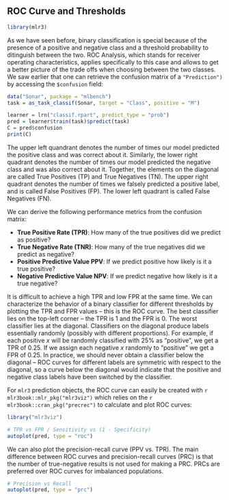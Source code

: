 ## ROC Curve and Thresholds {#binary-roc}

```r
library(mlr3)
```

As we have seen before, binary classification is special because of the presence of a positive and negative class and a threshold probability to ditinguish between the two.
ROC Analysis, which stands for receiver operating characteristics, applies specifically to this case and allows to get a better picture of the trade offs when choosing between the two classes.
We saw earlier that one can retrieve the confusion matrix of a `"Prediction")` by accessing the `$confusion` field:

```r
data("Sonar", package = "mlbench")
task = as_task_classif(Sonar, target = "Class", positive = "M")

learner = lrn("classif.rpart", predict_type = "prob")
pred = learner$train(task)$predict(task)
C = pred$confusion
print(C)
```

The upper left quandrant denotes the number of times our model predicted the positive class and was correct about it.
Similarly, the lower right quadrant denotes the number of times our model predicted the negative class and was also correct about it.
Together, the elements on the diagonal are called True Positives (TP) and True Negatives (TN).
The upper right quadrant denotes the number of times we falsely predicted a positive label, and is called False Positives (FP).
The lower left quadrant is called False Negatives (FN).

We can derive the following performance metrics from the confusion matrix:

* **True Positive Rate (TPR)**: How many of the true positives did we predict as positive?
* **True Negative Rate (TNR)**: How many of the true negatives did we predict as negative?
* **Positive Predictive Value PPV**: If we predict positive how likely is it a true positive?
* **Negative Predictive Value NPV**: If we predict negative how likely is it a true negative?



It is difficult to achieve a high TPR and low FPR at the same time.
We can characterize the behavior of a binary classifier for different thresholds by plotting the TPR and FPR values -- this is the ROC curve.
The best classifier lies on the top-left corner -- the TPR is 1 and the FPR is 0.
The worst classifier lies at the diagonal.
Classifiers on the diagonal produce labels essentially randomly (possibly with different proportions).
For example, if each positive $x$ will be randomly classified with 25\% as "positive", we get a TPR of 0.25.
If we assign each negative $x$ randomly to "positive" we get a FPR of 0.25.
In practice, we should never obtain a classifier below the diagonal -- ROC curves for different labels are symmetric with respect to the diagonal, so a curve below the diagonal would indicate that the positive and negative class labels have been switched by the classifier.

For `mlr3` prediction objects, the ROC curve can easily be created with `r mlr3book::mlr_pkg("mlr3viz")` which relies on the `r mlr3book::cran_pkg("precrec")` to calculate and plot ROC curves:

```r
library("mlr3viz")

# TPR vs FPR / Sensitivity vs (1 - Specificity)
autoplot(pred, type = "roc")
```

We can also plot the precision-recall curve (PPV vs. TPR).
The main difference between ROC curves and precision-recall curves (PRC) is that the number of true-negative results is not used for making a PRC.
PRCs are preferred over ROC curves for imbalanced populations.


```r
# Precision vs Recall
autoplot(pred, type = "prc")
```
